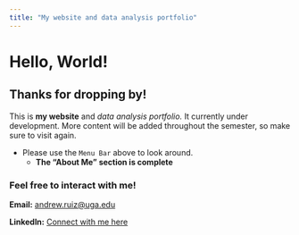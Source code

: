 ```yaml
---
title: "My website and data analysis portfolio"
---
```


# Hello, World!

## Thanks for dropping by!

This is **my website** and *data analysis portfolio.* It currently under development. More content will be added throughout the semester, so make sure to visit again.

-   Please use the `Menu Bar` above to look around.
    -   **The "About Me" section is complete**
    
### Feel free to interact with me!
**Email:** [andrew.ruiz@uga.edu](mailto:andrew.ruiz@uga.edu)

**LinkedIn:** [Connect with me here](https://www.linkedin.com/in/andrew-j-ruiz-168ab92/)
